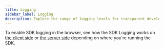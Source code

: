 ```yaml
---
title: Logging
sidebar_label: Logging
description: Explore the range of logging levels for transparent development and debugging.
---
```

 
To enable SDK logging in the browser, see how the SDK Logging works on [the client side](https://help.split.io/hc/en-us/articles/360020448791-JavaScript-SDK#logging) or [the server side](https://help.split.io/hc/en-us/articles/360020564931-Node-js-SDK#logging) depending on where you're running the SDK.